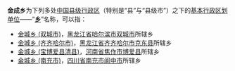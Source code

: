 '''金成乡'''为下列多处[[中国行政区划|中国]][[县级行政区|县级行政区]]（特别是“县”与“县级市”）之下的[[乡级行政区划|基本行政区划单位]]——“'''[[乡|乡]]'''”名称，可以指：

* [[金城乡_(双城市)|金城乡 (双城市)]]，[[黑龙江省|黑龙江省]][[哈尔滨市|哈尔滨市]][[双城市|双城市]]所辖乡
* [[金城乡_(齐齐哈尔市)|金城乡 (齐齐哈尔市)]]，[[黑龙江省|黑龙江省]][[齐齐哈尔市|齐齐哈尔市]][[克东县|克东县]]所辖乡
* [[金城乡_(宝博爱县清县)|金城乡 (宝博爱县清县)]]，[[河南省|河南省]][[焦作市|焦作市]][[博爱县|博爱县]]所辖乡
* [[金城乡_(南充市)|金城乡 (南充市)]]，[[四川省|四川省]][[南充市|南充市]][[阆中市|阆中市]]所辖乡

{{disambig|C金成乡|Cat=三字中国乡名消歧义}}